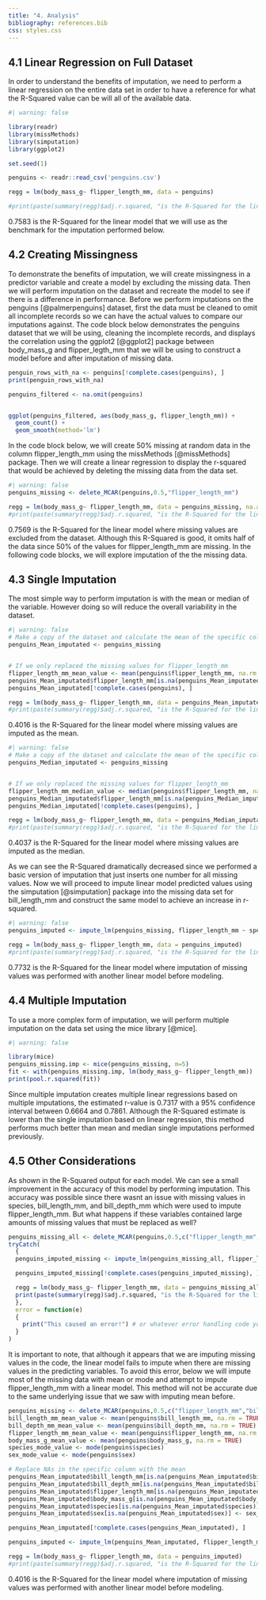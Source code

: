 ```yaml
---
title: "4. Analysis"
bibliography: references.bib
css: styles.css
---
```


## 4.1 Linear Regression on Full Dataset

In order to understand the benefits of imputation, we need to perform a linear regression on the entire data set in order to have a reference for what the R-Squared value can be will all of the available data.

```r
#| warning: false

library(readr)
library(missMethods)
library(simputation)
library(ggplot2)

set.seed(1) 

penguins <- readr::read_csv('penguins.csv')

regg = lm(body_mass_g~ flipper_length_mm, data = penguins)

#print(paste(summary(regg)$adj.r.squared, "is the R-Squared for the linear model"))

```

0.7583 is the R-Squared for the linear model that we will use as the benchmark for the imputation performed below.

## 4.2 Creating Missingness

To demonstrate the benefits of imputation, we will create missingness in a predictor variable and create a model by excluding the missing data. Then we will perform imputation on the dataset and recreate the model to see if there is a difference in performance. Before we perform imputations on the penguins [@palmerpenguins] dataset, first the data must be cleaned to omit all incomplete records so we can have the actual values to compare our imputations against. The code block below demonstrates the penguins dataset that we will be using, cleaning the incomplete records, and displays the correlation using the ggplot2 [@ggplot2] package between body_mass_g and flipper_legth_mm that we will be using to construct a model before and after imputation of missing data.

```r

penguin_rows_with_na <- penguins[!complete.cases(penguins), ]
print(penguin_rows_with_na)

penguins_filtered <- na.omit(penguins)


ggplot(penguins_filtered, aes(body_mass_g, flipper_length_mm)) + 
  geom_count() + 
  geom_smooth(method='lm')

```

In the code block below, we will create 50% missing at random data in the column flipper_length_mm using the missMethods [@missMethods] package. Then we will create a linear regression to display the r-squared that would be achieved by deleting the missing data from the data set.

```r
#| warning: false
penguins_missing <- delete_MCAR(penguins,0.5,"flipper_length_mm")

regg = lm(body_mass_g~ flipper_length_mm, data = penguins_missing, na.action=na.omit) 
#print(paste(summary(regg)$adj.r.squared, "is the R-Squared for the linear model where missing values are excluded from the dataset."))

```

0.7569 is the R-Squared for the linear model where missing values are excluded from the dataset. Although this R-Squared is good, it omits half of the data since 50% of the values for flipper_length_mm are missing. In the following code blocks, we will explore imputation of the the missing data.

## 4.3 Single Imputation

The most simple way to perform imputation is with the mean or median of the variable. However doing so will reduce the overall variability in the dataset.

```r
#| warning: false
# Make a copy of the dataset and calculate the mean of the specific column
penguins_Mean_imputated <- penguins_missing


# If we only replaced the missing values for flipper_length_mm
flipper_length_mm_mean_value <- mean(penguins$flipper_length_mm, na.rm = TRUE)
penguins_Mean_imputated$flipper_length_mm[is.na(penguins_Mean_imputated$flipper_length_mm)] <- flipper_length_mm_mean_value
penguins_Mean_imputated[!complete.cases(penguins), ]

regg = lm(body_mass_g~ flipper_length_mm, data = penguins_Mean_imputated, na.action=na.omit)
#print(paste(summary(regg)$adj.r.squared, "is the R-Squared for the linear model where missing values are imputed as the mean."))

```

0.4016 is the R-Squared for the linear model where missing values are imputed as the mean.

```r
#| warning: false
# Make a copy of the dataset and calculate the mean of the specific column
penguins_Median_imputated <- penguins_missing


# If we only replaced the missing values for flipper_length_mm
flipper_length_mm_median_value <- median(penguins$flipper_length_mm, na.rm = TRUE)
penguins_Median_imputated$flipper_length_mm[is.na(penguins_Median_imputated$flipper_length_mm)] <- flipper_length_mm_median_value
penguins_Median_imputated[!complete.cases(penguins), ]

regg = lm(body_mass_g~ flipper_length_mm, data = penguins_Median_imputated, na.action=na.omit)
#print(paste(summary(regg)$adj.r.squared, "is the R-Squared for the linear model where missing values are imputed as the median."))

```

0.4037 is the R-Squared for the linear model where missing values are imputed as the median.

As we can see the R-Squared dramatically decreased since we performed a basic version of imputation that just inserts one number for all missing values. Now we will proceed to impute linear model predicted values using the simputation [@simputation] package into the missing data set for bill_length_mm and construct the same model to achieve an increase in r-squared.

```r
#| warning: false
penguins_imputed <- impute_lm(penguins_missing, flipper_length_mm ~ species + bill_length_mm + bill_depth_mm)

regg = lm(body_mass_g~ flipper_length_mm, data = penguins_imputed)
#print(paste(summary(regg)$adj.r.squared, "is the R-Squared for the linear model where imputation of missing values was performed with another linear model before modeling."))

```

0.7732 is the R-Squared for the linear model where imputation of missing values was performed with another linear model before modeling.

## 4.4 Multiple Imputation

To use a more complex form of imputation, we will perform multiple imputation on the data set using the mice library [@mice].

```r
#| warning: false

library(mice)
penguins_missing.imp <- mice(penguins_missing, m=5)
fit <- with(penguins_missing.imp, lm(body_mass_g~ flipper_length_mm))
print(pool.r.squared(fit))

```

Since multiple imputation creates multiple linear regressions based on multiple imputations, the estimated r-value is 0.7317 with a 95% confidence interval between 0.6664 and 0.7861. Although the R-Squared estimate is lower than the single imputation based on linear regression, this method performs much better than mean and median single imputations performed previously.

## 4.5 Other Considerations

As shown in the R-Squared output for each model. We can see a small improvement in the accuracy of this model by performing imputation. This accuracy was possible since there wasnt an issue with missing values in species, bill_length_mm, and bill_depth_mm which were used to impute flipper_length_mm. But what happens if these variables contained large amounts of missing values that must be replaced as well?

```r
penguins_missing_all <- delete_MCAR(penguins,0.5,c("flipper_length_mm","bill_length_mm","bill_depth_mm","body_mass_g","species","sex"))
tryCatch(
  {
  penguins_imputed_missing <- impute_lm(penguins_missing_all, flipper_length_mm ~ species + bill_length_mm + bill_depth_mm)

  penguins_imputed_missing[!complete.cases(penguins_imputed_missing), ]

  regg = lm(body_mass_g~ flipper_length_mm, data = penguins_missing_all, na.action = na.fail())
  print(paste(summary(regg)$adj.r.squared, "is the R-Squared for the linear model where imputation of missing values was performed with another linear model before modeling."))
  },
  error = function(e) 
  {
    print("This caused an error!") # or whatever error handling code you want
  }
)

```

It is important to note, that although it appears that we are imputing missing values in the code, the linear model fails to impute when there are missing values in the predicting variables. To avoid this error, below we will impute most of the missing data with mean or mode and attempt to impute flipper_length_mm with a linear model. This method will not be accurate due to the same underlying issue that we saw with imputing mean before.

```r
penguins_missing <- delete_MCAR(penguins,0.5,c("flipper_length_mm","bill_length_mm","bill_depth_mm","body_mass_g","species","sex"))
bill_length_mm_mean_value <- mean(penguins$bill_length_mm, na.rm = TRUE)
bill_depth_mm_mean_value <- mean(penguins$bill_depth_mm, na.rm = TRUE)
flipper_length_mm_mean_value <- mean(penguins$flipper_length_mm, na.rm = TRUE)
body_mass_g_mean_value <- mean(penguins$body_mass_g, na.rm = TRUE)
species_mode_value <- mode(penguins$species)
sex_mode_value <- mode(penguins$sex)

# Replace NAs in the specific column with the mean
penguins_Mean_imputated$bill_length_mm[is.na(penguins_Mean_imputated$bill_length_mm)] <- bill_length_mm_mean_value
penguins_Mean_imputated$bill_depth_mm[is.na(penguins_Mean_imputated$bill_depth_mm)] <- bill_depth_mm_mean_value
penguins_Mean_imputated$flipper_length_mm[is.na(penguins_Mean_imputated$flipper_length_mm)] <- flipper_length_mm_mean_value
penguins_Mean_imputated$body_mass_g[is.na(penguins_Mean_imputated$body_mass_g)] <- body_mass_g_mean_value
penguins_Mean_imputated$species[is.na(penguins_Mean_imputated$species)] <- species_mode_value
penguins_Mean_imputated$sex[is.na(penguins_Mean_imputated$sex)] <- sex_mode_value

penguins_Mean_imputated[!complete.cases(penguins_Mean_imputated), ]

penguins_imputed <- impute_lm(penguins_Mean_imputated, flipper_length_mm ~ species + bill_length_mm + bill_depth_mm)

regg = lm(body_mass_g~ flipper_length_mm, data = penguins_imputed)
#print(paste(summary(regg)$adj.r.squared, "is the R-Squared for the linear model where imputation of missing values was performed with another linear model before modeling."))

```

0.4016 is the R-Squared for the linear model where imputation of missing values was performed with another linear model before modeling.
